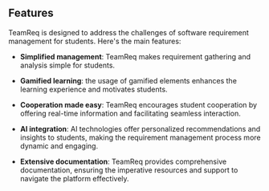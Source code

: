 ## Features

TeamReq is designed to address the challenges of software requirement management for students. Here's the main features:

- **Simplified management**: TeamReq makes requirement gathering and analysis simple for students.

- **Gamified learning**: the usage of gamified elements enhances the learning experience and motivates students.

- **Cooperation made easy**: TeamReq encourages student cooperation by offering real-time information and facilitating seamless interaction.

- **AI integration**: AI technologies offer personalized recommendations and insights to students, making the requirement management process more dynamic and engaging.

- **Extensive documentation**: TeamReq provides comprehensive documentation, ensuring the imperative resources and support to navigate the platform effectively.

